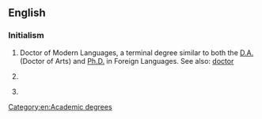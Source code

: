 ==English==

===Initialism===
{{rfc-header|Initialism}}
{{head|en|initialism}}

# Doctor of Modern Languages, a terminal degree similar to both the [[D.A.]] (Doctor of Arts) and [[Ph.D.]] in Foreign Languages. See also: [[doctor]]
# {{lb|en|computing}} {{initialism of|[[dimensional markup language|Dimensional Markup Language]]|lang=en}}
# {{lb|en|database}} {{initialism of|[[data manipulation language|Data manipulation language]]|lang=en}}

[[Category:en:Academic degrees‎]]